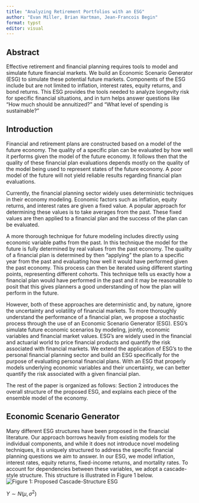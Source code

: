 ```yaml
---
title: "Analyzing Retirement Portfolios with an ESG"
author: "Evan Miller, Brian Hartman, Jean-Francois Begin"
format: typst
editor: visual
---
```


## Abstract

Effective retirement and financial planning requires tools to model and simulate future financial markets. We build an Economic Scenario Generator (ESG) to simulate these potential future markets. Components of the ESG include but are not limited to inflation, interest rates, equity returns, and bond returns. This ESG provides the tools needed to analyze longevity risk for specific financial situations, and in turn helps answer questions like “How much should be annuitized?” and “What level of spending is sustainable?”

## Introduction

Financial and retirement plans are constructed based on a model of the future economy. The quality of a specific plan can be evaluated by how well it performs given the model of the future economy. It follows then that the quality of these financial plan evaluations depends mostly on the quality of the model being used to represent states of the future economy. A poor model of the future will not yield reliable results regarding financial plan evaluations.

Currently, the financial planning sector widely uses deterministic techniques in their economy modeling. Economic factors such as inflation, equity returns, and interest rates are given a fixed value. A popular approach for determining these values is to take averages from the past. These fixed values are then applied to a financial plan and the success of the plan can be evaluated.

A more thorough technique for future modeling includes directly using economic variable paths from the past. In this technique the model for the future is fully determined by real values from the past economy. The quality of a financial plan is determined by then "applying" the plan to a specific year from the past and evaluating how well it would have performed given the past economy. This process can then be iterated using different starting points, representing different cohorts. This technique tells us exactly how a financial plan would have performed in the past and it may be reasonable to posit that this gives planners a good understanding of how the plan will perform in the future.

However, both of these approaches are deterministic and, by nature, ignore the uncertainty and volatility of financial markets. To more thoroughly understand the performance of a financial plan, we propose a stochastic process through the use of an Economic Scenario Generator (ESG). ESG's simulate future economic scenarios by modeling, jointly, economic variables and financial market values. ESG's are widely used in the financial and actuarial world to price financial products and quantify the risk associated with financial markets. We extend the application of ESG's to the personal financial planning sector and build an ESG specifically for the purpose of evaluating personal financial plans. With an ESG that properly models underlying economic variables and their uncertainty, we can better quantify the risk associated with a given financial plan.

The rest of the paper is organized as follows: Section 2 introduces the overall structure of the proposed ESG, and explains each piece of the ensemble model of the economy.

## Economic Scenario Generator

Many different ESG structures have been proposed in the financial literature. Our approach borrows heavily from existing models for the individual components, and while it does not introduce novel modeling techniques, it is uniquely structured to address the specific financial planning questions we aim to answer. In our ESG, we model inflation, interest rates, equity returns, fixed-income returns, and mortality rates. To account for dependencies between these variables, we adopt a cascade-style structure. This structure is illustrated in Figure 1 below.![Figure 1: Proposed Cascade-Structure ESG](ESG_diagram.png)

$Y \sim N(\mu, \sigma^2)$
